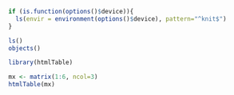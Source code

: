 ```{r }
if (is.function(options()$device)){
  ls(envir = environment(options()$device), pattern="^knit$")
}

ls()
objects()

```

```{r, message=FALSE, warning=FALSE}
library(htmlTable)

```


```{r}

mx <- matrix(1:6, ncol=3) 
htmlTable(mx)

```

